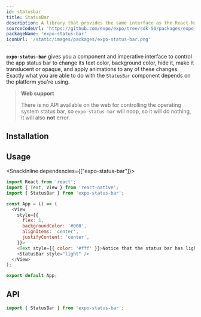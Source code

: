 ```yaml
---
id: statusbar
title: StatusBar
description: A library that provides the same interface as the React Native StatusBar API, but with slightly different defaults to work great in Expo environments.
sourceCodeUrl: 'https://github.com/expo/expo/tree/sdk-50/packages/expo-status-bar'
packageName: 'expo-status-bar'
iconUrl: '/static/images/packages/expo-status-bar.png'
---
```



**`expo-status-bar`** gives you a component and imperative interface to control the app status bar to change its text color, background color, hide it, make it translucent or opaque, and apply animations to any of these changes. Exactly what you are able to do with the `StatusBar` component depends on the platform you're using.

<PlatformsSection android emulator ios simulator web />

> **Web support**
>
> There is no API available on the web for controlling the operating system status bar, so `expo-status-bar` will noop, so it will do nothing, it will also **not** error.

## Installation

<APIInstallSection />

## Usage

<SnackInline dependencies={["expo-status-bar"]}>

```js
import React from 'react';
import { Text, View } from 'react-native';
import { StatusBar } from 'expo-status-bar';

const App = () => (
  <View
    style={{
      flex: 1,
      backgroundColor: '#000',
      alignItems: 'center',
      justifyContent: 'center',
    }}>
    <Text style={{ color: '#fff' }}>Notice that the status bar has light text!</Text>
    <StatusBar style="light" />
  </View>
);

export default App;
```

</SnackInline>

## API

```js
import { StatusBar } from 'expo-status-bar';
```

<APISection packageName="expo-status-bar" apiName="StatusBar" />
